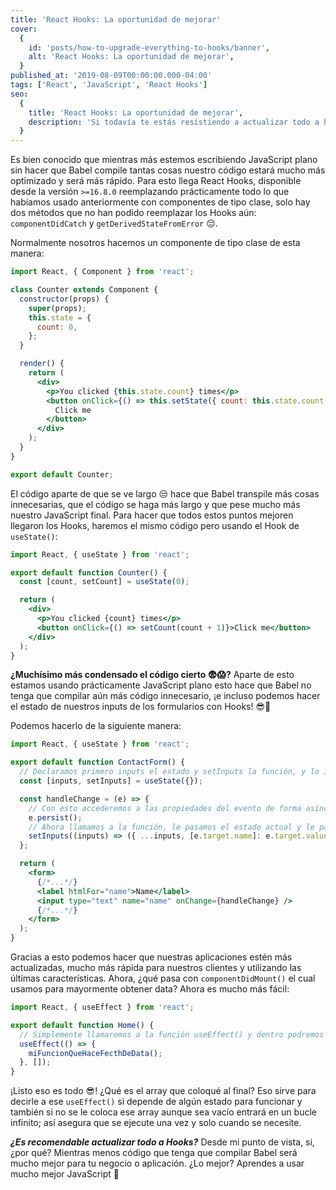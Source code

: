 ```yaml
---
title: 'React Hooks: La oportunidad de mejorar'
cover:
  {
    id: 'posts/how-to-upgrade-everything-to-hooks/banner',
    alt: 'React Hooks: La oportunidad de mejorar',
  }
published_at: '2019-08-09T00:00:00.000-04:00'
tags: ['React', 'JavaScript', 'React Hooks']
seo:
  {
    title: 'React Hooks: La oportunidad de mejorar',
    description: 'Si todavía te estás resistiendo a actualizar todo a hooks, no te preocupes - te explicaré cómo usar efectivamente tanto useEffect como useState.',
  }
---
```


Es bien conocido que mientras más estemos escribiendo JavaScript plano sin hacer que Babel compile tantas cosas nuestro código estará mucho más optimizado y será más rápido. Para esto llega React Hooks, disponible desde la versión `>=16.8.0` reemplazando prácticamente todo lo que habíamos usado anteriormente con componentes de tipo clase, solo hay dos métodos que no han podido reemplazar los Hooks aún: `componentDidCatch` y `getDerivedStateFromError` 😔.

Normalmente nosotros hacemos un componente de tipo clase de esta manera:

```jsx
import React, { Component } from 'react';

class Counter extends Component {
  constructor(props) {
    super(props);
    this.state = {
      count: 0,
    };
  }

  render() {
    return (
      <div>
        <p>You clicked {this.state.count} times</p>
        <button onClick={() => this.setState({ count: this.state.count + 1 })}>
          Click me
        </button>
      </div>
    );
  }
}

export default Counter;
```

El código aparte de que se ve largo 😒 hace que Babel transpile más cosas innecesarias, que el código se haga más largo y que pese mucho más nuestro JavaScript final. Para hacer que todos estos puntos mejoren llegaron los Hooks, haremos el mismo código pero usando el Hook de `useState()`:

```jsx
import React, { useState } from 'react';

export default function Counter() {
  const [count, setCount] = useState(0);

  return (
    <div>
      <p>You clicked {count} times</p>
      <button onClick={() => setCount(count + 1)}>Click me</button>
    </div>
  );
}
```

**¿Muchísimo más condensado el código cierto 😨😱?** Aparte de esto estamos usando prácticamente JavaScript plano esto hace que Babel no tenga que compilar aún más código innecesario, ¡e incluso podemos hacer el estado de nuestros inputs de los formularios con Hooks! 😎💪

Podemos hacerlo de la siguiente manera:

```jsx
import React, { useState } from 'react';

export default function ContactForm() {
  // Declaramos primero inputs el estado y setInputs la función, y lo igualamos a un objeto
  const [inputs, setInputs] = useState({});

  const handleChange = (e) => {
    // Con esto accederemos a las propiedades del evento de forma asíncrona
    e.persist();
    // Ahora llamamos a la función, le pasamos el estado actual y le pasamos también el nombre del campo y su valor. Lo guardará justamente como un objeto
    setInputs((inputs) => ({ ...inputs, [e.target.name]: e.target.value }));
  };

  return (
    <form>
      {/*...*/}
      <label htmlFor="name">Name</label>
      <input type="text" name="name" onChange={handleChange} />
      {/*...*/}
    </form>
  );
}
```

Gracias a esto podemos hacer que nuestras aplicaciones estén más actualizadas, mucho más rápida para nuestros clientes y utilizando las últimas características. Ahora, ¿qué pasa con `componentDidMount()` el cual usamos para mayormente obtener data? Ahora es mucho más fácil:

```jsx
import React, { useEffect } from 'react';

export default function Home() {
  // Simplemente llamaremos a la función useEffect() y dentro podremos lo que necesitamos hacer cuando el componente cargue
  useEffect(() => {
    miFuncionQueHaceFecthDeData();
  }, []);
}
```

¡Listo eso es todo 😎! ¿Qué es el array que coloqué al final? Eso sirve para decirle a ese `useEffect()` si depende de algún estado para funcionar y también si no se le coloca ese array aunque sea vacío entrará en un bucle infinito; así asegura que se ejecute una vez y solo cuando se necesite.

**_¿Es recomendable actualizar todo a Hooks?_** Desde mi punto de vista, si, ¿por qué? Mientras menos código que tenga que compilar Babel será mucho mejor para tu negocio o aplicación. ¿Lo mejor? Aprendes a usar mucho mejor JavaScript 💪
